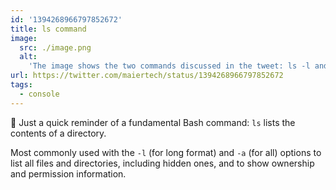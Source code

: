 ```yaml
---
id: '1394268966797852672'
title: ls command
image:
  src: ./image.png
  alt:
    'The image shows the two commands discussed in the tweet: ls -l and ls -la.'
url: https://twitter.com/maiertech/status/1394268966797852672
tags:
  - console
---
```


🍪 Just a quick reminder of a fundamental Bash command: `ls` lists the contents
of a directory.

Most commonly used with the `-l` (for long format) and `-a` (for all) options to
list all files and directories, including hidden ones, and to show ownership and
permission information.
